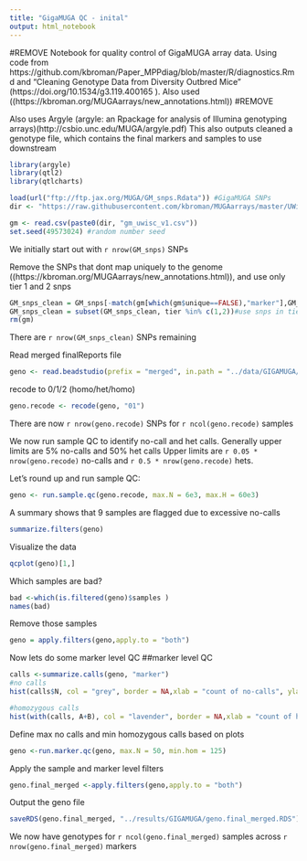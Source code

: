 ```yaml
---
title: "GigaMUGA QC - inital"
output: html_notebook
---
```

#REMOVE
Notebook for quality control of GigaMUGA array data. Using code from https://github.com/kbroman/Paper_MPPdiag/blob/master/R/diagnostics.Rmd
and "Cleaning Genotype Data from Diversity Outbred Mice" (https://doi.org/10.1534/g3.119.400165 ).
Also used ((https://kbroman.org/MUGAarrays/new_annotations.html))
#REMOVE

Also uses Argyle (argyle: an Rpackage for analysis of Illumina genotyping arrays)(http://csbio.unc.edu/MUGA/argyle.pdf)
This also outputs cleaned a genotype file, which contains the final markers and samples to use downstream


```r
library(argyle)
library(qtl2)
library(qtlcharts)

load(url("ftp://ftp.jax.org/MUGA/GM_snps.Rdata")) #GigaMUGA SNPs
dir <- "https://raw.githubusercontent.com/kbroman/MUGAarrays/master/UWisc/" #used to remove snps that dont make uniquely to the genome (https://kbroman.org/MUGAarrays/new_annotations.html)

gm <- read.csv(paste0(dir, "gm_uwisc_v1.csv"))
set.seed(49573024) #random number seed
```
We initially start out with `r nrow(GM_snps)` SNPs

Remove the SNPs that dont map uniquely to the genome ((https://kbroman.org/MUGAarrays/new_annotations.html)), and use only tier 1 and 2 snps
```r
GM_snps_clean = GM_snps[-match(gm[which(gm$unique==FALSE),"marker"],GM_snps$marker),] #remove non unique snps
GM_snps_clean = subset(GM_snps_clean, tier %in% c(1,2))#use snps in tiers 1 and 2
rm(gm)
```
There are `r nrow(GM_snps_clean)` SNPs remaining

Read merged finalReports file 
```r
geno <- read.beadstudio(prefix = "merged", in.path = "../data/GIGAMUGA/merged/", snps = GM_snps_clean, keep.intensity = T,fill=TRUE)
```

recode to 0/1/2 (homo/het/homo)
```r
geno.recode <- recode(geno, "01")

```
There are now `r nrow(geno.recode)` SNPs for `r ncol(geno.recode)` samples

We now run sample QC to identify no-call and het calls. 
Generally upper limits are 5% no-calls and 50% het calls
Upper limits are `r 0.05 * nrow(geno.recode)` no-calls and `r 0.5 * nrow(geno.recode)` hets. 

Let's round up and run sample QC:
```r
geno <- run.sample.qc(geno.recode, max.N = 6e3, max.H = 60e3)
```
A summary shows that 9 samples are flagged due to excessive no-calls

```r
summarize.filters(geno)
```

Visualize the data
```r
qcplot(geno)[1,]
```

Which samples are bad?
```r
bad <-which(is.filtered(geno)$samples )
names(bad)
```

Remove those samples
```r
geno = apply.filters(geno,apply.to = "both")

```

Now lets do some marker level QC
##marker level QC
```r
calls <-summarize.calls(geno, "marker")
#no calls
hist(calls$N, col = "grey", border = NA,xlab = "count of no-calls", ylab = "frequency",main = NULL)

#homozygous calls
hist(with(calls, A+B), col = "lavender", border = NA,xlab = "count of homozygous calls", ylab = "frequency",main = NULL)
```



Define max no calls and min homozygous calls based on plots
```r

geno <-run.marker.qc(geno, max.N = 50, min.hom = 125)
```

Apply the sample and marker level filters
```r
geno.final_merged <-apply.filters(geno,apply.to = "both")

```

Output the geno file

```r
saveRDS(geno.final_merged, "../results/GIGAMUGA/geno.final_merged.RDS")

```
We now have genotypes for `r ncol(geno.final_merged)` samples across `r nrow(geno.final_merged)` markers



